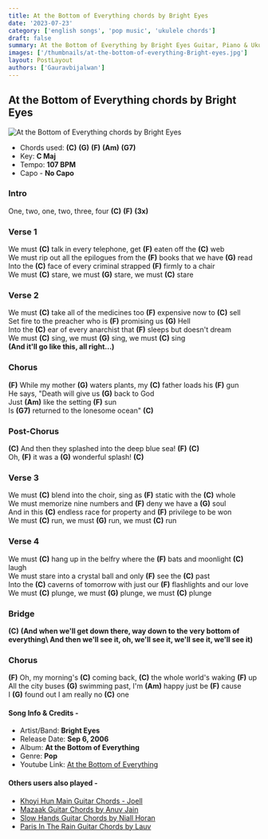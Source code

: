 ```yaml
---
title: At the Bottom of Everything chords by Bright Eyes
date: '2023-07-23'
category: ['english songs', 'pop music', 'ukulele chords']
draft: false
summary: At the Bottom of Everything by Bright Eyes Guitar, Piano & Ukulele Chords, Chords used - (C) (G) (F) (Am) (G7), Capo - No Capo, Key - C major.
images: ['/thumbnails/at-the-bottom-of-everything-Bright-eyes.jpg']
layout: PostLayout
authors: ['Gauravbijalwan']
---
```


## At the Bottom of Everything chords by Bright Eyes

![At the Bottom of Everything chords by Bright Eyes](/thumbnails/at-the-bottom-of-everything-Bright-eyes.jpg)

- Chords used: **(C)** **(G)** **(F)** **(Am)** **(G7)**
- Key: **C Maj**
- Tempo: **107 BPM**
- Capo - **No Capo**

### **Intro**

One, two, one, two, three, four **(C)** **(F)** **(3x)**

### Verse 1

We must **(C)** talk in every telephone, get **(F)** eaten off the **(C)** web\
We must rip out all the epilogues from the **(F)** books that we have **(G)** read\
Into the **(C)** face of every criminal strapped **(F)** firmly to a chair\
We must **(C)** stare, we must **(G)** stare, we must **(C)** stare

### Verse 2

We must **(C)** take all of the medicines too **(F)** expensive now to **(C)** sell\
Set fire to the preacher who is **(F)** promising us **(G)** Hell\
Into the **(C)** ear of every anarchist that **(F)** sleeps but doesn't dream\
We must **(C)** sing, we must **(G)** sing, we must **(C)** sing\
**(And it'll go like this, all right...)**

### Chorus

**(F)** While my mother **(G)** waters plants, my **(C)** father loads his **(F)** gun\
He says, "Death will give us **(G)** back to God\
Just **(Am)** like the setting **(F)** sun\
Is **(G7)** returned to the lonesome ocean" **(C)**

### Post-Chorus

**(C)** And then they splashed into the deep blue sea! **(F)** **(C)**\
Oh, **(F)** it was a **(G)** wonderful splash! **(C)**

### Verse 3

We must **(C)** blend into the choir, sing as **(F)** static with the **(C)** whole\
We must memorize nine numbers and **(F)** deny we have a **(G)** soul\
And in this **(C)** endless race for property and **(F)** privilege to be won\
We must **(C)** run, we must **(G)** run, we must **(C)** run

### Verse 4

We must **(C)** hang up in the belfry where the **(F)** bats and moonlight **(C)** laugh\
We must stare into a crystal ball and only **(F)** see the **(C)** past\
Into the **(C)** caverns of tomorrow with just our **(F)** flashlights and our love\
We must **(C)** plunge, we must **(G)** plunge, we must **(C)** plunge

### Bridge

**(C)** **(And when we'll get down there, way down to the very bottom of everything\ And then we'll see it, oh, we'll see it, we'll see it, we'll see it)**

### Chorus

**(F)** Oh, my morning's **(C)** coming back, **(C)** the whole world's waking **(F)** up\
All the city buses **(G)** swimming past, I'm **(Am)** happy just be **(F)** cause\
I **(G)** found out I am really no **(C)** one

#### Song Info & Credits -

- Artist/Band: **Bright Eyes**
- Release Date: **Sep 6, 2006**
- Album: **At the Bottom of Everything**
- Genre: **Pop**
- Youtube Link: [At the Bottom of Everything](https://www.youtube.com/watch?v=Nyf6c2McuE4)

#### Others users also played -

- [Khoyi Hun Main Guitar Chords - Joell](https://www.chordsco.com/chords/khoyi-hun-main-guitar-chords-joell)
- [Mazaak Guitar Chords by Anuv Jain](https://www.chordsco.com/chords/mazaak-guitar-chords-by-anuv-jain)
- [Slow Hands Guitar Chords by Niall Horan](https://www.chordsco.com/chords/slow-hands-guitar-chords-by-niall-horan)
- [Paris In The Rain Guitar Chords by Lauv](https://www.chordsco.com/chords/paris-in-the-rain-guitar-chords-by-lauv)
